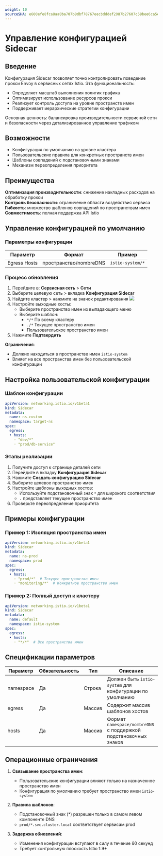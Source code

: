 ```yaml
---
weight: 10
sourceSHA: e600efe8fca8aa0ba707b8dbf78767eecbdddef2087b27607c58bee6ca5e04c1
---
```


# Управление конфигурацией Sidecar

## Введение

Конфигурация Sidecar позволяет точно контролировать поведение прокси Envoy в сервисных сетях Istio. Эта функциональность:

- Определяет масштаб выполнения политик трафика
- Оптимизирует использование ресурсов прокси
- Реализует контроль доступа на уровне пространств имен
- Поддерживает иерархические стратегии конфигурации

Основная ценность: балансировка производительности сервисной сети и безопасности через детализированное управление трафиком

## Возможности

- Конфигурация по умолчанию на уровне кластера
- Пользовательские правила для конкретных пространств имен
- Шаблоны совпадений с подстановочными знаками
- Механизм переопределения приоритета

## Преимущества

**Оптимизация производительности**: снижение накладных расходов на обработку прокси  
**Контроль безопасности**: ограничение области воздействия сервиса  
**Гибкость**: множество шаблонов совпадений по пространствам имен  
**Совместимость**: полная поддержка API Istio

## Управление конфигурацией по умолчанию

### Параметры конфигурации

| Параметр    | Формат            | Пример          |
| ------------ | ----------------- | ---------------- |
| Egress Hosts | пространство/nombreDNS | `istio-system/*` |

### Процесс обновления

1. Перейдите в: **Сервисная сеть** > **Сети**
2. Выберите целевую сеть > вкладка **Конфигурация Sidecar**
3. Найдите кластер > нажмите на значок редактирования ![](../../../../en/trafficmanagement/sidecar_configuration/assets/00pencil.png)
4. Настройте выходные хосты:
   - Выберите пространство имен из выпадающего меню
   - Выберите шаблон:
     - `*/*` По всему кластеру
     - `./*` Текущее пространство имен
     - Пользовательское пространство имен
5. Нажмите **Подтвердить**

**Ограничения**:

- Должно находиться в пространстве имен `istio-system`
- Влияет на все пространства имен без пользовательской конфигурации

## Настройка пользовательской конфигурации

### Шаблон конфигурации

```yaml
apiVersion: networking.istio.io/v1beta1
kind: Sidecar
metadata:
  name: ns-custom
  namespace: target-ns
spec:
  egress:
  • hosts:
    ◦ "dev/*"
    ◦ "prod/db-service"
```

### Этапы реализации

1. Получите доступ к странице деталей сети
2. Перейдите в вкладку **Конфигурация Sidecar**
3. Нажмите **Создать конфигурацию Sidecar**
4. Выберите целевое пространство имен
5. Настройте шаблоны выходных хостов:
   - Используйте подстановочный знак `*` для широкого соответствия
   - `.` представляет текущее пространство имен
6. Проверьте переопределение приоритета

## Примеры конфигурации

### Пример 1: Изоляция пространства имен

```yaml
apiVersion: networking.istio.io/v1beta1
kind: Sidecar
metadata:
  name: ns-prod
  namespace: prod
spec:
  egress:
  • hosts:
    ◦ "prod/*"  # Текущее пространство имен
    ◦ "monitoring/*"  # Конкретное пространство имен
```

### Пример 2: Полный доступ к кластеру

```yaml
apiVersion: networking.istio.io/v1beta1
kind: Sidecar
metadata:
  name: default
  namespace: istio-system
spec:
  egress:
  • hosts:
    ◦ "*/*"  # Все пространства имен
```

## Спецификации параметров

| Параметр | Обязательность | Тип   | Описание                                      |
| --------- | -------- | ------ | ------------------------------------------------ |
| namespace | Да      | Строка | Должен быть `istio-system` для конфигурации по умолчанию        |
| egress    | Да      | Массив  | Содержит массив шаблонов хостов                    |
| hosts     | Да      | Массив  | Формат `namespace/nombreDNS` с поддержкой подстановочных знаков |

## Операционные ограничения

1. **Связывание пространства имен**:
   - Пользовательские конфигурации влияют только на назначенное пространство имен
   - Конфигурация по умолчанию требует пространство имен `istio-system`

2. **Правила шаблонов**:
   - Подстановочный знак (\*) разрешен только в самом левом компоненте DNS
   - `prod/*.svc.cluster.local` соответствует сервисам prod

3. **Задержка обновлений**:
   - Изменения конфигурации вступают в силу в течение 60 секунд
   - Требует контрольную плоскость Istio 1.9+
